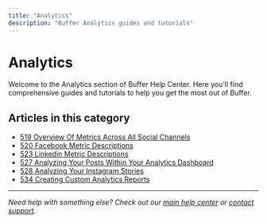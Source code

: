 ```yaml
---
title: "Analytics"
description: "Buffer Analytics guides and tutorials"
---
```


# Analytics

Welcome to the Analytics section of Buffer Help Center. Here you'll find comprehensive guides and tutorials to help you get the most out of Buffer.

## Articles in this category

- [519 Overview Of Metrics Across All Social Channels](519-overview-of-metrics-across-all-social-channels)
- [520 Facebook Metric Descriptions](520-facebook-metric-descriptions)
- [523 Linkedin Metric Descriptions](523-linkedin-metric-descriptions)
- [527 Analyzing Your Posts Within Your Analytics Dashboard](527-analyzing-your-posts-within-your-analytics-dashboard)
- [528 Analyzing Your Instagram Stories](528-analyzing-your-instagram-stories)
- [534 Creating Custom Analytics Reports](534-creating-custom-analytics-reports)

---

*Need help with something else? Check out our [main help center](/en/help-center) or [contact support](mailto:hello@buffer.com).*
